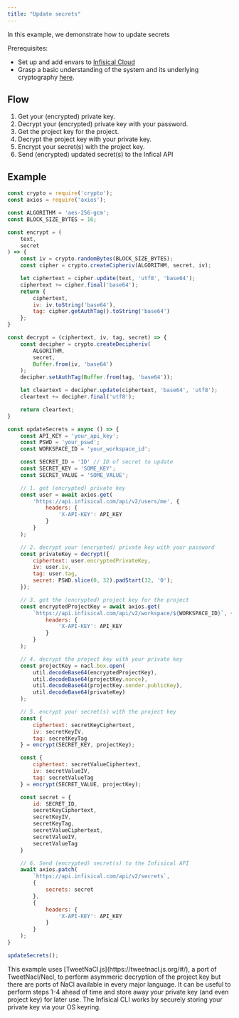 ```yaml
---
title: "Update secrets"
---
```


In this example, we demonstrate how to update secrets

Prerequisites:

- Set up and add envars to [Infisical Cloud](https://app.infisical.com)
- Grasp a basic understanding of the system and its underlying cryptography [here](/api-reference/overview/introduction).

## Flow

1. Get your (encrypted) private key.
2. Decrypt your (encrypted) private key with your password.
3. Get the project key for the project.
4. Decrypt the project key with your private key.
5. Encrypt your secret(s) with the project key.
6. Send (encrypted) updated secret(s) to the Infical API

## Example

```js
const crypto = require('crypto');
const axios = require('axios');

const ALGORITHM = 'aes-256-gcm';
const BLOCK_SIZE_BYTES = 16;

const encrypt = (
	text,
	secret
) => {
	const iv = crypto.randomBytes(BLOCK_SIZE_BYTES);
	const cipher = crypto.createCipheriv(ALGORITHM, secret, iv);

	let ciphertext = cipher.update(text, 'utf8', 'base64');
	ciphertext += cipher.final('base64');
	return {
		ciphertext,
		iv: iv.toString('base64'),
		tag: cipher.getAuthTag().toString('base64')
	};
}

const decrypt = (ciphertext, iv, tag, secret) => {
	const decipher = crypto.createDecipheriv(
		ALGORITHM,
		secret,
		Buffer.from(iv, 'base64')
	);
	decipher.setAuthTag(Buffer.from(tag, 'base64'));

	let cleartext = decipher.update(ciphertext, 'base64', 'utf8');
	cleartext += decipher.final('utf8');

	return cleartext;
}

const updateSecrets = async () => {
	const API_KEY = 'your_api_key';
	const PSWD = 'your_pswd';
	const WORKSPACE_ID = 'your_workspace_id';

    const SECRET_ID = 'ID' // ID of secret to update
	const SECRET_KEY = 'SOME_KEY';
    const SECRET_VALUE = 'SOME_VALUE';

	// 1. get (encrypted) private key
	const user = await axios.get(
		'https://api.infisical.com/api/v2/users/me', {
			headers: {
				'X-API-KEY': API_KEY
			}
		}
	);

	// 2. decrypt your (encrypted) private key with your password
	const privateKey = decrypt({
		ciphertext: user.encryptedPrivateKey,
		iv: user.iv,
		tag: user.tag,
		secret: PSWD.slice(0, 32).padStart(32, '0');
	});

	// 3. get the (encrypted) project key for the project
	const encryptedProjectKey = await axios.get(
		`https://api.infisical.com/api/v2/workspace/${WORKSPACE_ID}`, {
			headers: {
				'X-API-KEY': API_KEY
			}
		}
	);

	// 4. decrypt the project key with your private key
	const projectKey = nacl.box.open(
		util.decodeBase64(encryptedProjectKey),
		util.decodeBase64(projectKey.nonce),
		util.decodeBase64(projectKey.sender.publicKey),
		util.decodeBase64(privateKey)
	);

	// 5. encrypt your secret(s) with the project key
	const {
		ciphertext: secretKeyCiphertext,
		iv: secretKeyIV,
		tag: secretKeyTag
	} = encrypt(SECRET_KEY, projectKey);

	const {
		ciphertext: secretValueCiphertext,
		iv: secretValueIV,
		tag: secretValueTag
	} = encrypt(SECRET_VALUE, projectKey);

	const secret = {
        id: SECRET_ID,
		secretKeyCiphertext,
		secretKeyIV,
		secretKeyTag,
		secretValueCiphertext,
		secretValueIV,
		secretValueTag
	}

	// 6. Send (encrypted) secret(s) to the Infisical API
	await axios.patch(
		`https://api.infisical.com/api/v2/secrets`,
		{
			secrets: secret
		},
		{
			headers: {
				'X-API-KEY': API_KEY
			}
		}
	);
}

updateSecrets();
```

<Info>
  This example uses [TweetNaCl.js](https://tweetnacl.js.org/#/), a port of
  TweetNacl/Nacl, to perform asymmeric decryption of the project key but there
  are ports of NaCl available in every major language.
</Info>
<Tip>
  It can be useful to perform steps 1-4 ahead of time and store away your
  private key (and even project key) for later use. The Infisical CLI works by
  securely storing your private key via your OS keyring.
</Tip>
